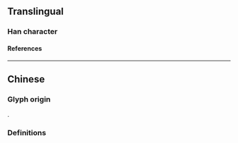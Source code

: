 {{also|戲}}
{{character info}}
==Translingual==
{{Han simplified forms|戲|戯|戏}}

===Han character===
{{Han char|rn=62|rad=戈|as=02|sn=6|four=7345|canj=EI|ids=⿰又戈}}

====References====
{{Han ref|kx=0411.091|hdz=21400.030|uh=620F|ud=25103}}

----

==Chinese==

===Glyph origin===
{{Han simp|戲|f=䖒|t=又}}.

===Definitions===
{{zh-see|戲}}